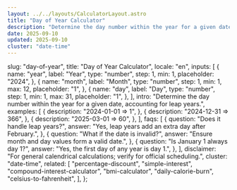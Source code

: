 ```yaml
---
layout: ../../layouts/CalculatorLayout.astro
title: "Day of Year Calculator"
description: "Determine the day number within the year for a given date, accounting for leap years."
date: 2025-09-10
updated: 2025-09-10
cluster: "date-time"
---
```



  slug: "day-of-year",
  title: "Day of Year Calculator",
  locale: "en",
  inputs: [
    {
      name: "year",
      label: "Year",
      type: "number",
      step: 1,
      min: 1,
      placeholder: "2024",
    },
    {
      name: "month",
      label: "Month",
      type: "number",
      step: 1,
      min: 1,
      max: 12,
      placeholder: "1",
    },
    {
      name: "day",
      label: "Day",
      type: "number",
      step: 1,
      min: 1,
      max: 31,
      placeholder: "1",
    },
  ],
  intro:
    "Determine the day number within the year for a given date, accounting for leap years.",
  examples: [
    {
      description: "2024-01-01 ⇒ 1",
    },
    {
      description: "2024-12-31 ⇒ 366",
    },
    {
      description: "2025-03-01 ⇒ 60",
    },
  ],
  faqs: [
    {
      question: "Does it handle leap years?",
      answer: "Yes, leap years add an extra day after February.",
    },
    {
      question: "What if the date is invalid?",
      answer: "Ensure month and day values form a valid date.",
    },
    {
      question: "Is January 1 always day 1?",
      answer: "Yes, the first day of any year is day 1.",
    },
  ],
  disclaimer:
    "For general calendrical calculations; verify for official scheduling.",
  cluster: "date-time",
  related: [
    "percentage-discount",
    "simple-interest",
    "compound-interest-calculator",
    "bmi-calculator",
    "daily-calorie-burn",
    "celsius-to-fahrenheit",
  ],
};

<Calculator schema={schema} />
